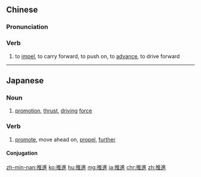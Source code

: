 {{also|推进}}
==Chinese==
{{zh-forms|s=推进}}

===Pronunciation===
{{zh-pron
|m=tuījìn
|c=teoi1 zeon3
|mn=thui-chìn/twvk:chhui-chìn
|cat=v
}}

===Verb===
{{zh-verb}}

# to [[impel]], to carry forward, to push on, to [[advance]], to drive forward

{{zh-cat|Intermediate}}

----

==Japanese==
{{ja-kanjitab|すい|しん|yomi=on}}

===Noun===
{{ja-noun|すいしん}}

# [[promotion]], [[thrust]], [[driving]] [[force]]

===Verb===
{{ja-verb-suru|すいしん}}

# [[promote]], move ahead on, [[propel]], [[further]]

====Conjugation====
{{ja-suru|すいしん}}

[[zh-min-nan:推進]]
[[ko:推進]]
[[hu:推進]]
[[mg:推進]]
[[ja:推進]]
[[chr:推進]]
[[zh:推進]]